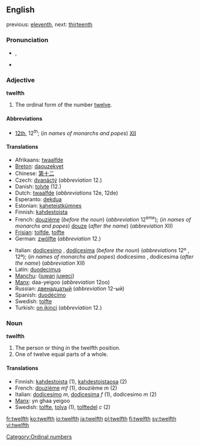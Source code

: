 ==English==

previous: [[eleventh]], next: [[thirteenth]]

===Pronunciation===
*{{IPA|/twɛlfθ/}}, {{SAMPA|/twElfT/}}
*{{audio|en-us-twelfth.ogg|Audio (US)}}


===Adjective===
'''twelfth'''
# The ordinal form of the number [[twelve]].

====Abbreviations====
* [[12th]], 12<sup>th</sup>; (''in names of monarchs and popes'') [[XII]]

====Translations====
{{top}}
*Afrikaans: [[twaalfde]]
*[[Breton]]: [[daouzekvet]]
*Chinese: [[第]][[十]][[二]]
*Czech: [[dvanáctý]] (''abbreviation'' 12.)
*Danish: [[tolvte]] (12.)
*Dutch: [[twaalfde]] (''abbreviations'' 12e, 12de)
*Esperanto: [[dekdua]]
*Estonian: [[kaheteistkümnes]]
*Finnish: [[kahdestoista]]
*French: [[douzième]] (''before the noun'') (''abbreviation'' 12<sup>ème</sup>); (''in names of monarchs and popes'') [[douze]] (''after the name'') (''abbreviation'' XII)
*[[Frisian]]: [[tolfde]], [[tolfte]]
*German: [[zwölfte]] (''abbreviation'' 12.)
{{mid}}
*Italian: [[dodicesimo]] {{m}}, [[dodicesima]] {{f}} (''before the noun'') (''abbreviations'' 12º {{m}}, 12ª); (''in names of monarchs and popes'') dodicesimo {{m}}, dodicesima {{f}} (''after the name'') (''abbreviation'' XII)
*Latin: [[duodecimus]]
*[[Manchu]]: ([[juwan]] [[juweci]])
*[[Manx]]: daa-yeigoo (''abbreviation'' 12oo)
*Russian: [[двенадцатый]] (''abbreviation'' 12-ый)
*Spanish: [[duodécimo]]
*Swedish: [[tolfte]]
*Turkish: [[on ikinci]] (''abbreviation'' 12.)
{{bottom}}

===Noun===
'''twelfth'''

#The person or thing in the twelfth position.
#One of twelve equal parts of a whole.

====Translations====

*Finnish: [[kahdestoista]] (1), [[kahdestoistaosa]] (2)
*French: [[douzième]] ''mf'' (1), douzième ''m'' (2)
*Italian: [[dodicesimo]] ''m'', [[dodicesima]] ''f'' (1), dodicesimo ''m'' (2)
*[[Manx]]: yn ghaa yeigoo
*Swedish: [[tolfte]], [[tolva]] (1), [[tolftedel]] ''c'' (2)

[[Category:Ordinal numbers]]

[[fr:twelfth]]
[[ko:twelfth]]
[[io:twelfth]]
[[ja:twelfth]]
[[pl:twelfth]]
[[fi:twelfth]]
[[sv:twelfth]]
[[vi:twelfth]]